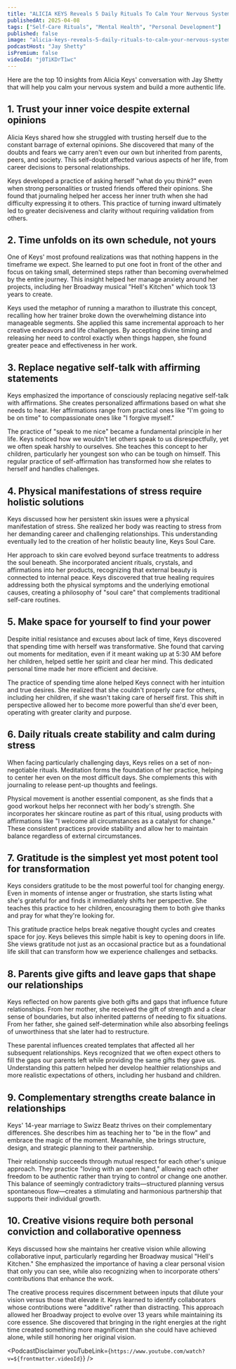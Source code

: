 ```yaml
---
title: "ALICIA KEYS Reveals 5 Daily Rituals To Calm Your Nervous System"
publishedAt: 2025-04-08
tags: ["Self-Care Rituals", "Mental Health", "Personal Development"]
published: false
image: "alicia-keys-reveals-5-daily-rituals-to-calm-your-nervous-system.jpg"
podcastHost: "Jay Shetty"
isPremium: false
videoId: "j0TiKDrT1wc"
---
```



<PodcastSummaryPageLayout frontmatter={frontmatter}>

Here are the top 10 insights from Alicia Keys' conversation with Jay Shetty that will help you calm your nervous system and build a more authentic life.

## 1. Trust your inner voice despite external opinions
Alicia Keys shared how she struggled with trusting herself due to the constant barrage of external opinions. She discovered that many of the doubts and fears we carry aren't even our own but inherited from parents, peers, and society. This self-doubt affected various aspects of her life, from career decisions to personal relationships.

Keys developed a practice of asking herself "what do you think?" even when strong personalities or trusted friends offered their opinions. She found that journaling helped her access her inner truth when she had difficulty expressing it to others. This practice of turning inward ultimately led to greater decisiveness and clarity without requiring validation from others.

## 2. Time unfolds on its own schedule, not yours
One of Keys' most profound realizations was that nothing happens in the timeframe we expect. She learned to put one foot in front of the other and focus on taking small, determined steps rather than becoming overwhelmed by the entire journey. This insight helped her manage anxiety around her projects, including her Broadway musical "Hell's Kitchen" which took 13 years to create.

Keys used the metaphor of running a marathon to illustrate this concept, recalling how her trainer broke down the overwhelming distance into manageable segments. She applied this same incremental approach to her creative endeavors and life challenges. By accepting divine timing and releasing her need to control exactly when things happen, she found greater peace and effectiveness in her work.

## 3. Replace negative self-talk with affirming statements
Keys emphasized the importance of consciously replacing negative self-talk with affirmations. She creates personalized affirmations based on what she needs to hear. Her affirmations range from practical ones like "I'm going to be on time" to compassionate ones like "I forgive myself."

The practice of "speak to me nice" became a fundamental principle in her life. Keys noticed how we wouldn't let others speak to us disrespectfully, yet we often speak harshly to ourselves. She teaches this concept to her children, particularly her youngest son who can be tough on himself. This regular practice of self-affirmation has transformed how she relates to herself and handles challenges.

## 4. Physical manifestations of stress require holistic solutions
Keys discussed how her persistent skin issues were a physical manifestation of stress. She realized her body was reacting to stress from her demanding career and challenging relationships. This understanding eventually led to the creation of her holistic beauty line, Keys Soul Care.

Her approach to skin care evolved beyond surface treatments to address the soul beneath. She incorporated ancient rituals, crystals, and affirmations into her products, recognizing that external beauty is connected to internal peace. Keys discovered that true healing requires addressing both the physical symptoms and the underlying emotional causes, creating a philosophy of "soul care" that complements traditional self-care routines.

## 5. Make space for yourself to find your power
Despite initial resistance and excuses about lack of time, Keys discovered that spending time with herself was transformative. She found that carving out moments for meditation, even if it meant waking up at 5:30 AM before her children, helped settle her spirit and clear her mind. This dedicated personal time made her more efficient and decisive.

The practice of spending time alone helped Keys connect with her intuition and true desires. She realized that she couldn't properly care for others, including her children, if she wasn't taking care of herself first. This shift in perspective allowed her to become more powerful than she'd ever been, operating with greater clarity and purpose.

## 6. Daily rituals create stability and calm during stress
When facing particularly challenging days, Keys relies on a set of non-negotiable rituals. Meditation forms the foundation of her practice, helping to center her even on the most difficult days. She complements this with journaling to release pent-up thoughts and feelings.

Physical movement is another essential component, as she finds that a good workout helps her reconnect with her body's strength. She incorporates her skincare routine as part of this ritual, using products with affirmations like "I welcome all circumstances as a catalyst for change." These consistent practices provide stability and allow her to maintain balance regardless of external circumstances.

## 7. Gratitude is the simplest yet most potent tool for transformation
Keys considers gratitude to be the most powerful tool for changing energy. Even in moments of intense anger or frustration, she starts listing what she's grateful for and finds it immediately shifts her perspective. She teaches this practice to her children, encouraging them to both give thanks and pray for what they're looking for.

This gratitude practice helps break negative thought cycles and creates space for joy. Keys believes this simple habit is key to opening doors in life. She views gratitude not just as an occasional practice but as a foundational life skill that can transform how we experience challenges and setbacks.

## 8. Parents give gifts and leave gaps that shape our relationships
Keys reflected on how parents give both gifts and gaps that influence future relationships. From her mother, she received the gift of strength and a clear sense of boundaries, but also inherited patterns of needing to fix situations. From her father, she gained self-determination while also absorbing feelings of unworthiness that she later had to restructure.

These parental influences created templates that affected all her subsequent relationships. Keys recognized that we often expect others to fill the gaps our parents left while providing the same gifts they gave us. Understanding this pattern helped her develop healthier relationships and more realistic expectations of others, including her husband and children.

## 9. Complementary strengths create balance in relationships
Keys' 14-year marriage to Swizz Beatz thrives on their complementary differences. She describes him as teaching her to "be in the flow" and embrace the magic of the moment. Meanwhile, she brings structure, design, and strategic planning to their partnership.

Their relationship succeeds through mutual respect for each other's unique approach. They practice "loving with an open hand," allowing each other freedom to be authentic rather than trying to control or change one another. This balance of seemingly contradictory traits—structured planning versus spontaneous flow—creates a stimulating and harmonious partnership that supports their individual growth.

## 10. Creative visions require both personal conviction and collaborative openness
Keys discussed how she maintains her creative vision while allowing collaborative input, particularly regarding her Broadway musical "Hell's Kitchen." She emphasized the importance of having a clear personal vision that only you can see, while also recognizing when to incorporate others' contributions that enhance the work.

The creative process requires discernment between inputs that dilute your vision versus those that elevate it. Keys learned to identify collaborators whose contributions were "additive" rather than distracting. This approach allowed her Broadway project to evolve over 13 years while maintaining its core essence. She discovered that bringing in the right energies at the right time created something more magnificent than she could have achieved alone, while still honoring her original vision.

<PodcastDisclaimer youTubeLink={`https://www.youtube.com/watch?v=${frontmatter.videoId}`} />

</PodcastSummaryPageLayout>
